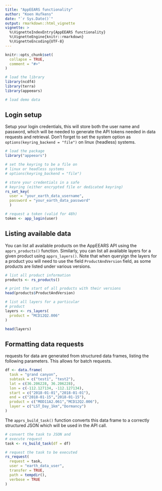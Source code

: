 ```yaml
---
title: "AppEEARS functionality"
author: "Koen Hufkens"
date: "`r Sys.Date()`"
output: rmarkdown::html_vignette
vignette: >
  %\VignetteIndexEntry{AppEEARS functionality}
  %\VignetteEngine{knitr::rmarkdown}
  %\VignetteEncoding{UTF-8}
---
```


```r
knitr::opts_chunk$set(
  collapse = TRUE,
  comment = "#>"
)

# load the library
library(ncdf4)
library(terra)
library(appeears)

# load demo data
```

## Login setup

Setup your login credentials, this will store both the user name and password, which will be needed to generate the API tokens needed in data requests and retrieval. Don't forget to set the system option as `options(keyring_backend = "file")` on linux (headless) systems.

```r
# load the package
library("appeears")

# set the keyring to be a file on
# linux or headless systems
# options(keyring_backend = "file")

# store your credentials in a safe
# keyring (either encrypted file or dedicated keyring)
rs_set_key(
  user = "your_earth_data_username",
  password = "your_earth_data_password"
  )

# request a token (valid for 48h)
token <- app_login(user)
```

## Listing available data

You can list all available products on the AppEEARS API using the `apprs_products()` function. Similarly, you can list all available layers for a given product using `apprs_layers()`. Note that when queryign the layers for a product you will need to use the field `ProductAndVersion` field, as some products are listed under various versions.

```r
# list all product information
products <- rs_products()

# print the start of all products with their versions
head(products$ProductAndVersion)

# list all layers for a particular
# product
layers <- rs_layers(
  product = "MCD12Q2.006"
)

head(layers)
```

## Formatting data requests

requests for data are generated from structured data frames, listing the following parameters. This allows for batch requests.

```r
df <- data.frame(
  task = "grand canyon",
  subtask = c("test1", "test2"),
  lat = c(36.206228, 36.206228),
  lon = c(-112.127134, -112.127134),
  start = c("2018-01-01","2018-01-01"),
  end = c("2018-01-15","2018-01-15"),
  product = c("MOD11A2.061","MCD12Q2.006"),
  layer = c("LST_Day_1km","Dormancy")
)
```

The `apprs_build_task()` function converts this data frame to a correctly structured JSON which will be used in the API call.

```r
# convert the task to JSON and
# execute request
task <- rs_build_task(df = df)

# request the task to be executed
rs_request(
  request = task,
  user = "earth_data_user",
  transfer = TRUE,
  path = tempdir(),
  verbose = TRUE
)
```
